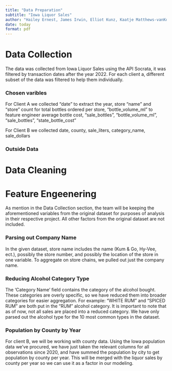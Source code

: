 ```yaml
---
title: "Data Preparation"
subtitle: "Iowa Liquor Sales"
author: "Hailey Ernest, James Irwin, Elliot Kunz, Kaatje Matthews-vanKoetsveld"
date: today
format: pdf
---
```


# Data Collection

The data was collected from Iowa Liquor Sales using the API Socrata, it was filtered by transaction dates after the year 2022. For each client a, different subset of the data was filtered to help them individually.

### Chosen varibles

For Client A we collected “date” to extract the year, store “name” and “store” count for total bottles ordered per store, “bottle_volume_ml” to feature engineer average bottle cost, “sale_bottles”, “bottle_volume_ml”, “sale_bottles”, “state_bottle_cost”

For Client B we collected date, county, sale_liters, category_name, sale_dollars

### Outside Data




# Data Cleaning



# Feature Engeenering

As mention in the Data Collection section, the team will be keeping the aforementioned variables from the original dataset for purposes of analysis in their respective project. All other factors from the original dataset are not included.

### Parsing out Company Name
In the given dataset, store name includes the name (Kum & Go, Hy-Vee, ect.), possibly the store number, and possibly the location of the store in one variable. To aggregate on store chains, we pulled out just the company name.

### Reducing Alcohol Category Type
The ‘Category Name’ field contains the category of the alcohol bought. These categories are overly specific, so we have reduced them into broader categories for easier aggregation. For example: “WHITE RUM” and “SPICED RUM” are both put in the “RUM” alcohol category. It is important to note that as of now, not all sales are placed into a reduced category. We have only parsed out the alcohol type for the 10 most common types in the dataset.

### Population by County by Year
For client B, we will be working with county data. Using the Iowa population data we've procured, we have just taken the relevant columns for all observations since 2020, and have summed the population by city to get population by county per year. This will be merged with the liquor sales by county per year so we can use it as a factor in our modeling.
